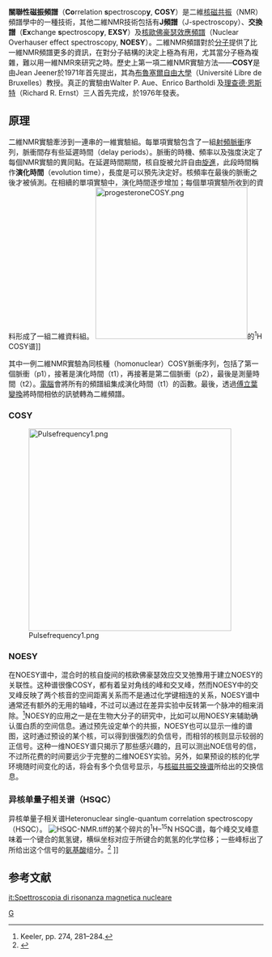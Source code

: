 {{expand|time=2010-04-18}}
{{NoteTA|G1=物理學}}
'''關聯性磁振頻譜'''（'''Co'''rrelation '''s'''pectroscop'''y''', '''COSY'''）是二維[[核磁共振|核磁共振]]（NMR）頻譜學中的一種技術，其他二維NMR技術包括有'''J頻譜'''（J-spectroscopy）、'''交換譜'''（'''Ex'''change '''s'''pectroscop'''y''', '''EXSY'''）及[[核歐佛豪瑟效應頻譜|核歐佛豪瑟效應頻譜]]（Nuclear Overhauser effect spectroscopy, '''NOESY'''）。二維NMR頻譜對於[[分子|分子]]提供了比一維NMR頻譜更多的資訊，在對分子結構的決定上極為有用，尤其當分子極為複雜，難以用一維NMR來研究之時。歷史上第一項二維NMR實驗方法——'''COSY'''是由Jean Jeener於1971年首先提出，其為[[布魯塞爾自由大學|布魯塞爾自由大學]]（Université Libre de Bruxelles）教授。真正的實驗由Walter P. Aue、Enrico Bartholdi 及[[理查德·恩斯特|理查德·恩斯特]]（Richard R. Ernst）三人首先完成，於1976年發表。{{ref|2D_NMR}}

== 原理 ==
二維NMR實驗牽涉到一連串的一維實驗組。每單項實驗包含了一組[[射頻|射頻]][[脈衝|脈衝]]序列，脈衝間存有些延遲時間（delay periods）。脈衝的時機、頻率以及強度決定了每個NMR實驗的異同點。在延遲時間期間，核自旋被允許自由[[旋進|旋進]]，此段時間稱作'''演化時間'''（evolution time），長度是可以預先決定好。核頻率在最後的脈衝之後才被偵測。在相續的單項實驗中，演化時間逐步增加；每個單項實驗所收到的資料形成了一組二維資料組。{{ref|2D_NMR_time_incrementation}}
<!--For example:  a CH<sub>3</sub>CH<sub>2</sub>COCH<sub>3</sub> molecule [[2-butanone|2-butanone]] has three sets of chemically distinct hydrogen atoms, and would show three peaks on the diagonal, much as a 1D-NMR spectrum would show three peaks.  -->[[File:progesteroneCOSY.png|300px]]的<sup>1</sup>H COSY谱]]

其中一例二維NMR實驗為同核種（homonuclear）COSY脈衝序列，包括了第一個脈衝（p1），接著是演化時間（t1），再接著是第二個脈衝（p2），最後是測量時間（t2）。[[電腦|電腦]]會將所有的頻譜組集成演化時間（t1）的函數。最後，透過[[傅立葉變換|傅立葉變換]]將時間相依的訊號轉為二維頻譜。

=== COSY ===
[[File:Pulsefrequency1.png|400px]]

=== NOESY ===
在NOESY谱中，混合时的核自旋间的核欧佛豪瑟效应交叉弛豫用于建立NOESY的关联性。这种谱很像COSY，都有着呈对角线的峰和交叉峰，然而NOESY中的交叉峰反映了两个核音的空间距离关系而不是通过化学键相连的关系，NOESY谱中通常还有额外的无用的轴峰，不过可以通过在差异实验中反转第一个脉冲的相来消除。<ref name="keelerNOESY">Keeler, pp. 274, 281–284.</ref>NOESY的应用之一是在生物大分子的研究中，比如可以用NOESY来辅助确认蛋白质的空间信息。通过预先设定单个的共振，NOESY也可以显示一维的谱图，这时通过预设的某个核，可以得到很强烈的负信号，而相邻的核则显示较弱的正信号。这种一维NOESY谱只揭示了那些感兴趣的，且可以测出NOE信号的信，不过所花费的时间要远少于完整的二维NOESY实验。另外，如果预设的核的化学环境随时间变化的话，将会有多个负信号显示，与[[核磁共振交换谱|核磁共振交换谱]]所给出的交换信息。
===异核单量子相关谱（HSQC）===
异核单量子相关谱Heteronuclear single-quantum correlation spectroscopy （HSQC）。
[[File:HSQC-NMR.tiff|thumb]]的某个碎片的<sup>1</sup>H–<sup>15</sup>N HSQC谱，每个峰交叉峰意味着一个键合的氮氢键，横纵坐标对应于所键合的氮氢的化学位移；一些峰标出了所给出这个信号的[[氨基酸|氨基酸]]组分。<ref>{{cite journal|last=Wu|first=Bin|coauthors=Skarina, Tatiana, Yee, Adelinda, Jobin, Marie-Claude, DiLeo, Rosa, Semesi, Anthony, Fares, Christophe, Lemak, Alexander, Coombes, Brian K., Arrowsmith, Cheryl H., Singer, Alexander U., Savchenko, Alexei, Stebbins, C. Erec|title=NleG Type 3 Effectors from Enterohaemorrhagic Escherichia coli Are U-Box E3 Ubiquitin Ligases|journal=PLoS Pathogens|volume=6|issue=6|page=e1000960|doi=10.1371/journal.ppat.1000960|accessdate=29 June 2011|date=June 2010}}</ref> ]]

==参考文献==
<references/>
[[Category:磁共振|G]]

[[it:Spettroscopia_di_risonanza_magnetica_nucleare|it:Spettroscopia di risonanza magnetica nucleare]]